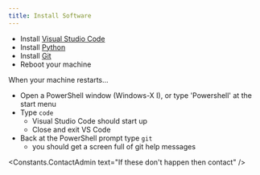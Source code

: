 ```yaml
---
title: Install Software
---
```


* Install [Visual Studio Code](https://code.visualstudio.com/)
* Install [Python](https://python.org)
* Install [Git](https://git-scm.com/)
* Reboot your machine

When your machine restarts...

* Open a PowerShell window (Windows-X I), or type 'Powershell' at the start menu
* Type `code`
  * Visual Studio Code should start up
  * Close and exit VS Code
* Back at the PowerShell prompt type `git`
  * you should get a screen full of git help messages

<Constants.ContactAdmin text="If these don't happen then contact" />
